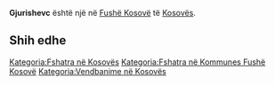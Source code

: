 {{Fshat në 
 | Emri                = Gjurishevc
 | EmriAlt                = 
 | NAME_SHORT_FORM=      
 | NAME_GENERIC=      
 | NAME_SORT_NAME_RO=      GJURISHEVC
 | FULL_NAME_RO = Gjurishevc
 | FULL_NAME_ND_RO=Gjurishevc
 | SORT_NAME_RG=GJURISHEVC
 | FULL_NAME_RG=Gjurishevc
 | FULL_NAME_ND_RG=Gjurishevc
 | SRP_NAME_SHORT_FORM=      
 | SRP_NAME_GENERIC=      
 | SRP_NAME_SORT_NAME_RO=      
 | SRP_FULL_NAME_RO = 
 | SRP_FULL_NAME_ND_RO=
 | SRP_SORT_NAME_RG=
 | SRP_FULL_NAME_RG=
 | SRP_FULL_NAME_ND_RG=
 | Emri (Rasa dhanore) = 
 | Figura              = 
 | Shteti              = Kosovo
 | Komuna              = Fushë Kosovë
 | Kodi postar         = 
 | Sipërfaqja          = 

 | Popullsia           = 

 | Regj. i popullsisë  = 
 | Dend. e popullsisë  = 
 | Faqja zyrtare       = 
 <!--- Koordinatat ----> 
 | Gjerësia            = 42.676667
 | Gjatësia            = 21.610278
 | Lartësia            = 
}}
'''Gjurishevc''' është një [[]] në [[Fushë Kosovë]] të [[Kosovës]].

<!-- == Gjeografia == -->
<!-- == Historia == -->
<!-- == Demografia == -->
== Shih edhe ==
{{Komuna Fushë Kosovë}}
{{Kosovo-Administrata-Cung}}

[[Kategoria:Fshatra në Kosovës]]
[[Kategoria:Fshatra në Kommunes Fushë Kosovë]]
[[Kategoria:Vendbanime në Kosovës]]